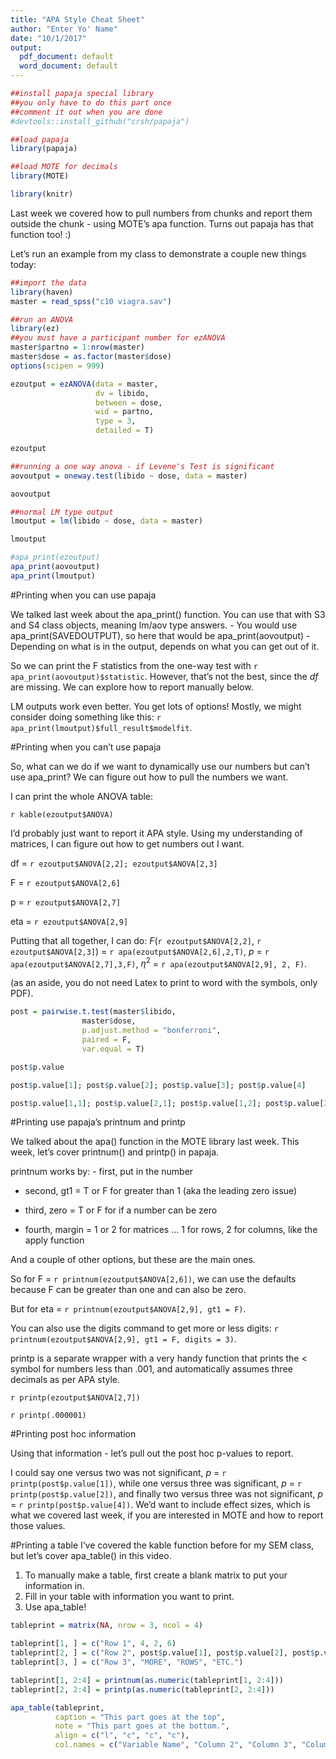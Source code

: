 ```yaml
---
title: "APA Style Cheat Sheet"
author: "Enter Yo' Name"
date: "10/1/2017"
output: 
  pdf_document: default
  word_document: default
---
```


```r
##install papaja special library
##you only have to do this part once
##comment it out when you are done
#devtools::install_github("crsh/papaja")

##load papaja
library(papaja)

##load MOTE for decimals
library(MOTE)

library(knitr)
```

Last week we covered how to pull numbers from chunks and report them outside the chunk - using MOTE's apa function. Turns out papaja has that function too! :)

Let's run an example from my class to demonstrate a couple new things today:

```r
##import the data
library(haven)
master = read_spss("c10 viagra.sav")

##run an ANOVA
library(ez)
##you must have a participant number for ezANOVA
master$partno = 1:nrow(master)
master$dose = as.factor(master$dose)
options(scipen = 999)

ezoutput = ezANOVA(data = master,
                   dv = libido,
                   between = dose,
                   wid = partno,
                   type = 3, 
                   detailed = T)

ezoutput

##running a one way anova - if Levene's Test is significant
aovoutput = oneway.test(libido ~ dose, data = master)

aovoutput

##normal LM type output
lmoutput = lm(libido ~ dose, data = master)

lmoutput

#apa_print(ezoutput)
apa_print(aovoutput)
apa_print(lmoutput)

```

#Printing when you can use papaja

We talked last week about the apa_print() function. You can use that with S3 and S4 class objects, meaning lm/aov type answers.
- You would use apa_print(SAVEDOUTPUT), so here that would be apa_print(aovoutput)
- Depending on what is in the output, depends on what you can get out of it. 

So we can print the F statistics from the one-way test with `r apa_print(aovoutput)$statistic`. However, that's not the best, since the *df* are missing. We can explore how to report manually below.

LM outputs work even better. You get lots of options! Mostly, we might consider doing something like this: `r apa_print(lmoutput)$full_result$modelfit`. 

#Printing when you can't use papaja

So, what can we do if we want to dynamically use our numbers but can't use apa_print? We can figure out how to pull the numbers we want. 

I can print the whole ANOVA table:

`r kable(ezoutput$ANOVA)`

I'd probably just want to report it APA style. Using my understanding of matrices, I can figure out how to get numbers out I want. 

df = `r ezoutput$ANOVA[2,2]; ezoutput$ANOVA[2,3]`

F = `r ezoutput$ANOVA[2,6]`

p = `r ezoutput$ANOVA[2,7]`

eta = `r ezoutput$ANOVA[2,9]`

Putting that all together, I can do: 
*F*(`r ezoutput$ANOVA[2,2]`, `r ezoutput$ANOVA[2,3]`) = `r apa(ezoutput$ANOVA[2,6],2,T)`, 
*p* = `r apa(ezoutput$ANOVA[2,7],3,F)`, $\eta^2$ = `r apa(ezoutput$ANOVA[2,9], 2, F)`.

(as an aside, you do not need Latex to print to word with the symbols, only PDF).

```r
post = pairwise.t.test(master$libido,
                master$dose,
                p.adjust.method = "bonferroni", 
                paired = F, 
                var.equal = T)

post$p.value

post$p.value[1]; post$p.value[2]; post$p.value[3]; post$p.value[4]

post$p.value[1,1]; post$p.value[2,1]; post$p.value[1,2]; post$p.value[2,2]
```

#Printing use papaja's printnum and printp

We talked about the apa() function in the MOTE library last week. This week, let's cover printnum() and printp() in papaja. 

printnum works by:
- first, put in the number

- second, gt1 = T or F for greater than 1 (aka the leading zero issue)

- third, zero = T or F for if a number can be zero

- fourth, margin = 1 or 2 for matrices ... 1 for rows, 2 for columns, like the apply function

And a couple of other options, but these are the main ones. 

So for F = `r printnum(ezoutput$ANOVA[2,6])`, we can use the defaults because F can be greater than one and can also be zero.

But for eta = `r printnum(ezoutput$ANOVA[2,9], gt1 = F)`.

You can also use the digits command to get more or less digits: `r printnum(ezoutput$ANOVA[2,9], gt1 = F, digits = 3)`.

printp is a separate wrapper with a very handy function that prints the < symbol for numbers less than .001, and automatically assumes three decimals as per APA style.

`r printp(ezoutput$ANOVA[2,7])`

`r printp(.000001)`

#Printing post hoc information

Using that information - let's pull out the post hoc p-values to report.

I could say one versus two was not significant, *p* = `r printp(post$p.value[1])`, while one versus three was significant, *p* = `r printp(post$p.value[2])`, and finally two versus three was not significant, *p* = `r printp(post$p.value[4])`. We'd want to include effect sizes, which is what we covered last week, if you are interested in MOTE and how to report those values. 

#Printing a table
I've covered the kable function before for my SEM class, but let's cover apa_table() in this video. 

1) To manually make a table, first create a blank matrix to put your information in.
2) Fill in your table with information you want to print. 
3) Use apa_table!

```r

tableprint = matrix(NA, nrow = 3, ncol = 4)

tableprint[1, ] = c("Row 1", 4, 2, 6)
tableprint[2, ] = c("Row 2", post$p.value[1], post$p.value[2], post$p.value[4])
tableprint[3, ] = c("Row 3", "MORE", "ROWS", "ETC.")

tableprint[1, 2:4] = printnum(as.numeric(tableprint[1, 2:4]))
tableprint[2, 2:4] = printp(as.numeric(tableprint[2, 2:4]))

apa_table(tableprint,
          caption = "This part goes at the top",
          note = "This part goes at the bottom.",
          align = c("l", "c", "c", "c"),
          col.names = c("Variable Name", "Column 2", "Column 3", "Column 4"))

```

